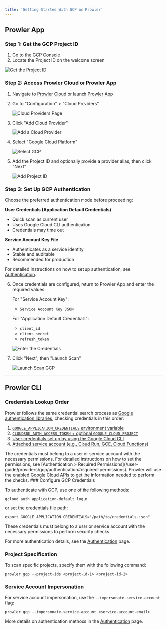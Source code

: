 ```yaml
---
title: 'Getting Started With GCP on Prowler'
---
```


## Prowler App

### Step 1: Get the GCP Project ID

1. Go to the [GCP Console](https://console.cloud.google.com/)
2. Locate the Project ID on the welcome screen

![Get the Project ID](/images/providers/project-id-console.png)

### Step 2: Access Prowler Cloud or Prowler App

1. Navigate to [Prowler Cloud](https://cloud.prowler.com/) or launch [Prowler App](/user-guide/tutorials/prowler-app)
2. Go to "Configuration" > "Cloud Providers"

    ![Cloud Providers Page](/images/prowler-app/cloud-providers-page.png)

3. Click "Add Cloud Provider"

    ![Add a Cloud Provider](/images/prowler-app/add-cloud-provider.png)

4. Select "Google Cloud Platform"

    ![Select GCP](/images/providers/select-gcp.png)

5. Add the Project ID and optionally provide a provider alias, then click "Next"

    ![Add Project ID](/images/providers/add-project-id.png)

### Step 3: Set Up GCP Authentication

Choose the preferred authentication mode before proceeding:

**User Credentials (Application Default Credentials)**

* Quick scan as current user
* Uses Google Cloud CLI authentication
* Credentials may time out

**Service Account Key File**

* Authenticates as a service identity
* Stable and auditable
* Recommended for production

For detailed instructions on how to set up authentication, see [Authentication](/user-guide/providers/gcp/authentication).

6. Once credentials are configured, return to Prowler App and enter the required values:

    For "Service Account Key":

    - `Service Account Key JSON`

    For "Application Default Credentials":

    - `client_id`
    - `client_secret`
    - `refresh_token`

    ![Enter the Credentials](/images/providers/enter-credentials-prowler-cloud.png)

7. Click "Next", then "Launch Scan"

    ![Launch Scan GCP](/images/providers/launch-scan.png)

---

## Prowler CLI

### Credentials Lookup Order

Prowler follows the same credential search process as [Google authentication libraries](https://cloud.google.com/docs/authentication/application-default-credentials#search_order), checking credentials in this order:

1. [`GOOGLE_APPLICATION_CREDENTIALS` environment variable](https://cloud.google.com/docs/authentication/application-default-credentials#GAC)
2. [`CLOUDSDK_AUTH_ACCESS_TOKEN` + optional `GOOGLE_CLOUD_PROJECT`](https://cloud.google.com/sdk/gcloud/reference/auth/print-access-token)
3. [User credentials set up by using the Google Cloud CLI](https://cloud.google.com/docs/authentication/application-default-credentials#personal)
4. [Attached service account (e.g., Cloud Run, GCE, Cloud Functions)](https://cloud.google.com/docs/authentication/application-default-credentials#attached-sa)

<Note>
The credentials must belong to a user or service account with the necessary permissions.
For detailed instructions on how to set the permissions, see [Authentication > Required Permissions](/user-guide/providers/gcp/authentication#required-permissions).

</Note>
<Note>
Prowler will use the enabled Google Cloud APIs to get the information needed to perform the checks.

</Note>
### Configure GCP Credentials

To authenticate with GCP, use one of the following methods:

```console
gcloud auth application-default login
```

or set the credentials file path:

```console
export GOOGLE_APPLICATION_CREDENTIALS="/path/to/credentials.json"
```

These credentials must belong to a user or service account with the necessary permissions to perform security checks.

For more authentication details, see the [Authentication](/user-guide/providers/gcp/authentication) page.

### Project Specification

To scan specific projects, specify them with the following command:

```console
prowler gcp --project-ids <project-id-1> <project-id-2>
```

### Service Account Impersonation

For service account impersonation, use the `--impersonate-service-account` flag:

```console
prowler gcp --impersonate-service-account <service-account-email>
```

More details on authentication methods in the [Authentication](/user-guide/providers/gcp/authentication) page.
